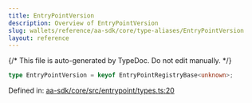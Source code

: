 ```yaml
---
title: EntryPointVersion
description: Overview of EntryPointVersion
slug: wallets/reference/aa-sdk/core/type-aliases/EntryPointVersion
layout: reference
---
```


{/* This file is auto-generated by TypeDoc. Do not edit manually. */}

```ts
type EntryPointVersion = keyof EntryPointRegistryBase<unknown>;
```

Defined in: [aa-sdk/core/src/entrypoint/types.ts:20](https://github.com/alchemyplatform/aa-sdk/blob/17aad1f572375d42a06c7e3238078a88a435d459/aa-sdk/core/src/entrypoint/types.ts#L20)
